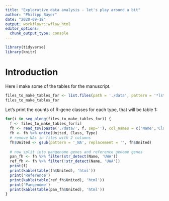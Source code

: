 ---
title: "Explorative data analysis - let's play around a bit"
author: "Philipp Bayer"
date: "2020-09-18"
output: workflowr::wflow_html
editor_options:
  chunk_output_type: console
---

```{r setup}
library(tidyverse)
library(knitr)
```

# Introduction
Here i make some of the tables for the manuscript.

```{r}
files_to_make_tables_for <- list.files(path = './data', pattern = '*lst')
files_to_make_tables_for
```

Let's print the counts of R-gene classes for each type, that will be table 1:

```{r results='asis',  warning=FALSE, message=FALSE}
for(i in seq_along(files_to_make_tables_for)) {
  f <- files_to_make_tables_for[i]
  fh <- read_tsv(paste('./data/', f, sep=''), col_names = c('Name','Class','Type'))
  fh <- fh %>% unite(United, Class, Type)
  # remove NAs in files with 2 columns
  fh$United <- gsub(pattern = '_NA', replacement = '', fh$United)
  
  # now split into pangenome genes and reference genome genes
  pan_fh <- fh %>% filter(str_detect(Name, 'UWA'))
  ref_fh <- fh %>% filter(!str_detect(Name, 'UWA'))
  print(f)
  print(kable(table(fh$United), 'html'))
  print('Reference')
  print(kable(table(ref_fh$United), 'html'))
  print('Pangenome')
  print(kable(table(pan_fh$United), 'html'))
}
```

